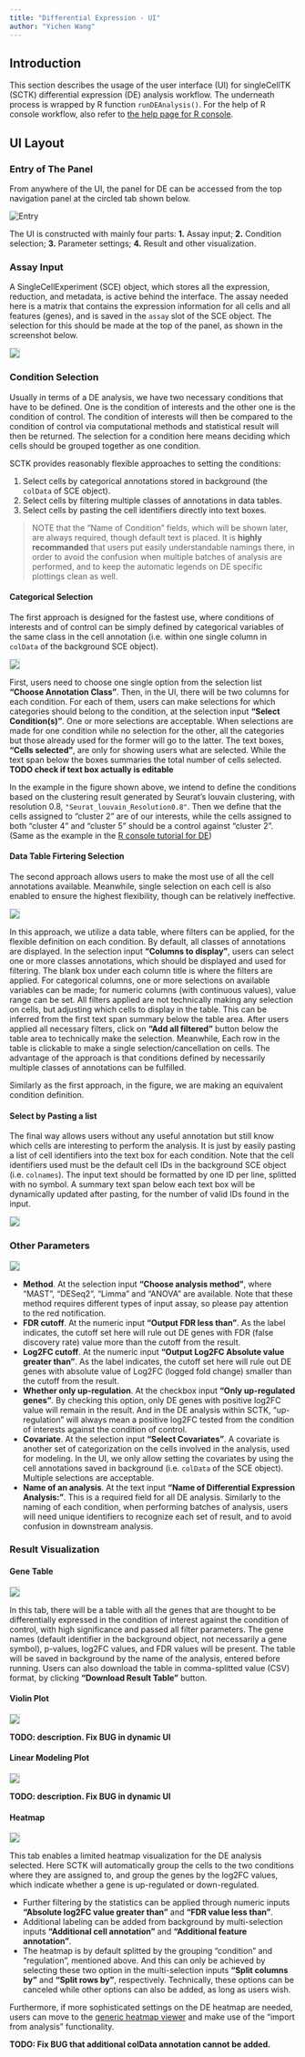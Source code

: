```yaml
---
title: "Differential Expression - UI"
author: "Yichen Wang"
---
```


## Introduction

This section describes the usage of the user interface (UI) for singleCellTK (SCTK) differential expression (DE) analysis workflow. The underneath process is wrapped by R function `runDEAnalysis()`. For the help of R console workflow, also refer to [the help page for R console](differential_analysis.html).  

## UI Layout

### Entry of The Panel

From anywhere of the UI, the panel for DE can be accessed from the top navigation panel at the circled tab shown below.  

![Entry](de_ui_entry.png)\

The UI is constructed with mainly four parts: **1.** Assay input; **2.** Condition selection; **3.** Parameter settings; **4.** Result and other visualization.  

### Assay Input

A SingleCellExperiment (SCE) object, which stores all the expression, reduction, and metadata, is active behind the interface. The assay needed here is a matrix that contains the expression information for all cells and all features (genes), and is saved in the `assay` slot of the SCE object. The selection for this should be made at the top of the panel, as shown in the screenshot below.  

<img src="de_ui_assay.png" style="border: 1px solid rgba(0,0,0,0.2)"></img>

### Condition Selection

Usually in terms of a DE analysis, we have two necessary conditions that have to be defined. One is the condition of interests and the other one is the condition of control. The condition of interests will then be compared to the condition of control via computational methods and statistical result will then be returned. The selection for a condition here means deciding which cells should be grouped together as one condition.  

SCTK provides reasonably flexible approaches to setting the conditions: 

1. Select cells by categorical annotations stored in background (the `colData` of SCE object). 
2. Select cells by filtering multiple classes of annotations in data tables. 
3. Select cells by pasting the cell identifiers directly into text boxes. 

> NOTE that the "Name of Condition" fields, which will be shown later, are always required, though default text is placed. It is **highly recommanded** that users put easily understandable namings there, in order to avoid the confusion when multiple batches of analysis are performed, and to keep the automatic legends on DE specific plottings clean as well. 

#### Categorical Selection

The first approach is designed for the fastest use, where conditions of interests and of control can be simply defined by categorical variables of the same class in the cell annotation (i.e. within one single column in `colData` of the background SCE object).  

<img src="de_ui_condMeth1.png" style="border: 1px solid rgba(0,0,0,0.2)"></img>

First, users need to choose one single option from the selection list **"Choose Annotation Class"**. Then, in the UI, there will be two columns for each condition. For each of them, users can make selections for which categories should belong to the condition, at the selection input **"Select Condition(s)"**. One or more selections are acceptable. When selections are made for one condition while no selection for the other, all the categories but those already used for the former will go to the latter. The text boxes, **"Cells selected"**, are only for showing users what are selected. While the text span below the boxes summaries the total number of cells selected.  
**TODO check if text box actually is editable**

In the example in the figure shown above, we intend to define the conditions based on the clustering result generated by Seurat's louvain clustering, with resolution 0.8, `"Seurat_louvain_Resolution0.8"`. Then we define that the cells assigned to "cluster 2" are of our interests, while the cells assigned to both "cluster 4" and "cluster 5" should be a control against "cluster 2". (Same as the example in the [R console tutorial for DE](differential_expression.html#example))  

#### Data Table Firtering Selection

The second approach allows users to make the most use of all the cell annotations available. Meanwhile, single selection on each cell is also enabled to ensure the highest flexibility, though can be relatively ineffective.  

<img src="de_ui_condMeth2.png" style="border: 1px solid rgba(0,0,0,0.2)"></img>

In this approach, we utilize a data table, where filters can be applied, for the flexible definition on each condition. By default, all classes of annotations are displayed. In the selection input **"Columns to display"**, users can select one or more classes annotations, which should be displayed and used for filtering. The blank box under each column title is where the filters are applied. For categorical columns, one or more selections on available variables can be made; for numeric columns (with continuous values), value range can be set. All filters applied are not technically making any selection on cells, but adjusting which cells to display in the table. This can be inferred from the first text span summary below the table area. After users applied all necessary filters, click on **"Add all filtered"** button below the table area to technically make the selection. Meanwhile, Each row in the table is clickable to make a single selection/cancellation on cells. The advantage of the approach is that conditions defined by necessarily multiple classes of annotations can be fulfilled.  

Similarly as the first approach, in the figure, we are making an equivalent condition definition. 

#### Select by Pasting a list

The final way allows users without any useful annotation but still know which cells are interesting to perform the analysis. It is just by easily pasting a list of cell identifiers into the text box for each condition. Note that the cell identifiers used must be the default cell IDs in the background SCE object (i.e. `colnames`). The input text should be formatted by one ID per line, splitted with no symbol. A summary text span below each text box will be dynamically updated after pasting, for the number of valid IDs found in the input.  

<img src="de_ui_condMeth3.png" style="border: 1px solid rgba(0,0,0,0.2)"></img>

### Other Parameters

<img src="de_ui_param.png" style="border: 1px solid rgba(0,0,0,0.2)"></img>

- **Method**. At the selection input **"Choose analysis method"**, where "MAST", "DESeq2", "Limma" and "ANOVA" are available. Note that these method requires different types of input assay, so please pay attention to the red notification.
- **FDR cutoff**. At the numeric input **"Output FDR less than"**. As the label indicates, the cutoff set here will rule out DE genes with FDR (false discovery rate) value more than the cutoff from the result.
- **Log2FC cutoff**. At the numeric input **"Output Log2FC Absolute value greater than"**. As the label indicates, the cutoff set here will rule out DE genes with absolute value of Log2FC (logged fold change) smaller than the cutoff from the result. 
- **Whether only up-regulation**. At the checkbox input **"Only up-regulated genes"**. By checking this option, only DE genes with positive log2FC value will remain in the result. And in the DE analysis within SCTK, "up-regulation" will always mean a positive log2FC tested from the condition of interests against the condition of control. 
- **Covariate**. At the selection input **"Select Covariates"**. A covariate is another set of categorization on the cells involved in the analysis, used for modeling. In the UI, we only allow setting the covariates by using the cell annotations saved in background (i.e. `colData` of the SCE object). Multiple selections are acceptable. 
- **Name of an analysis**. At the text input **"Name of Differential Expression Analysis:"**. This is a required field for all DE analysis. Similarly to the naming of each condition, when performing batches of analysis, users will need unique identifiers to recognize each set of result, and to avoid confusion in downstream analysis.  

### Result Visualization

#### Gene Table

<img src="de_ui_res1.png" style="border: 1px solid rgba(0,0,0,0.2)"></img>

In this tab, there will be a table with all the genes that are thought to be differentially expressed in the condition of interest against the condition of control, with high significance and passed all filter parameters. The gene names (default identifier in the background object, not necessarily a gene symbol), p-values, log2FC values, and FDR values will be present. The table will be saved in background by the name of the analysis, entered before running. Users can also download the table in comma-splitted value (CSV) format, by clicking **"Download Result Table"** button. 

#### Violin Plot

<img src="de_ui_res2.png" style="border: 1px solid rgba(0,0,0,0.2)"></img>

**TODO: description. Fix BUG in dynamic UI**

#### Linear Modeling Plot

<img src="de_ui_res3.png" style="border: 1px solid rgba(0,0,0,0.2)"></img>

**TODO: description. Fix BUG in dynamic UI**

#### Heatmap

<img src="de_ui_res4.png" style="border: 1px solid rgba(0,0,0,0.2)"></img>

This tab enables a limited heatmap visualization for the DE analysis selected. Here SCTK will automatically group the cells to the two conditions where they are assigned to, and group the genes by the log2FC values, which indicate whether a gene is up-regulated or down-regulated.  

- Further filtering by the statistics can be applied through numeric inputs **"Absolute log2FC value greater than"** and **"FDR value less than"**. 
- Additional labeling can be added from background by multi-selection inputs **"Additional cell annotation"** and **"Additional feature annotation"**. 
- The heatmap is by default splitted by the grouping "condition" and "regulation", mentioned above. And this can only be achieved by selecting these two option in the multi-selection inputs **"Split columns by"** and **"Split rows by"**, respectively. Technically, these options can be canceled while other options can also be added, as long as users wish. 

Furthermore, if more sophisticated settings on the DE heatmap are needed, users can move to the [generic heatmap viewer](ui_heatmap.html) and make use of the "import from analysis" functionality.  

**TODO: Fix BUG that additional colData annotation cannot be added.**


